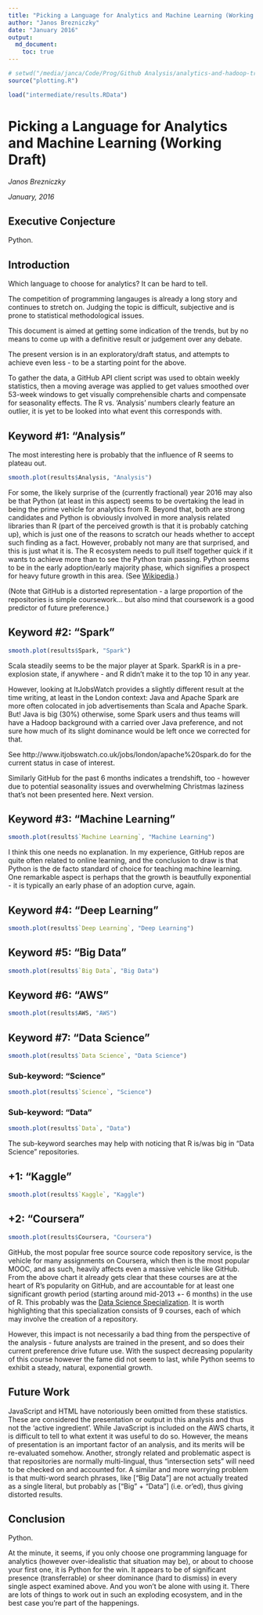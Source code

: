 ```yaml
---
title: "Picking a Language for Analytics and Machine Learning (Working Draft)"
author: "Janos Brezniczky"
date: "January 2016"
output:
  md_document:
    toc: true
---
```


```r
# setwd("/media/janca/Code/Prog/Github Analysis/analytics-and-hadoop-trends/github-trends/")
source("plotting.R")

load("intermediate/results.RData")
```

# Picking a Language for Analytics and Machine Learning (Working Draft)

_Janos Brezniczky_

_January, 2016_

## Executive Conjecture

Python.

## Introduction

Which language to choose for analytics? It can be hard to tell.

The competition of programming langauges is already a long story and continues to stretch on.
Judging the topic is difficult, subjective and is prone to statistical methodological issues.

This document is aimed at getting some indication of the trends, but by no means to come up with a definitive result or judgement over any debate.

The present version is in an exploratory/draft status, and attempts to achieve even less - to be a starting point for the above.

To gather the data, a GitHub API client script was used to obtain weekly statistics, then a moving average was applied to get values smoothed over 53-week windows to get visually comprehensible charts and compensate for seasonality effects.
The R vs. 'Analysis' numbers clearly feature an outlier, it is yet to be looked into what event this corresponds with.

## Keyword #1: "Analysis"

The most interesting here is probably that the influence of R seems to plateau out.

```r
smooth.plot(results$Analysis, "Analysis")
```

For some, the likely surprise of the (currently fractional) year 2016 may also be that Python (at least in this aspect) seems to be overtaking the lead in being the prime vehicle for analytics from R. Beyond that, both are strong candidates and Python is obviously involved in more analysis related libraries than R (part of the perceived growth is that it is probably catching up), which is just one of the reasons to scratch our heads whether to accept such finding as a fact. However, probably not many are that surprised, and this is just what it is. The R ecosystem needs to pull itself together quick if it wants to achieve more than to see the Python train passing. Python seems to be in the early adoption/early majority phase, which signifies a prospect for heavy future growth in this area. (See [Wikipedia](https://en.wikipedia.org/wiki/Diffusion_of_innovations).)

(Note that GitHub is a distorted representation - a large proportion of the repositories is simple coursework... but also mind that coursework is a good predictor of future preference.)

## Keyword #2: "Spark"

```r
smooth.plot(results$Spark, "Spark")
```

Scala steadily seems to be the major player at Spark.
SparkR is in a pre-explosion state, if anywhere - and R didn't make it to the top 10 in any year.

However, looking at ItJobsWatch provides a slightly different result at the time writing, at least in the London context: Java and Apache Spark are more often colocated in job advertisements than Scala and Apache Spark. But! Java is big (30%) otherwise, some Spark users and thus teams will have a Hadoop background with a carried over Java preference, and not sure how much of its slight dominance would be left once we corrected for that.

See http://www.itjobswatch.co.uk/jobs/london/apache%20spark.do for the current status in case of interest.

Similarly GitHub for the past 6 months indicates a trendshift, too - however due to potential seasonality issues and overwhelming Christmas laziness that's not been presented here. Next version.


## Keyword #3: "Machine Learning"

```r
smooth.plot(results$`Machine Learning`, "Machine Learning")
```

I think this one needs no explanation. In my experience, GitHub repos are quite often related to online learning, and the conclusion to draw is that Python is the de facto standard of choice for teaching machine learning.
One remarkable aspect is perhaps that the growth is beautfully exponential - it is typically an early phase of an adoption curve, again.

## Keyword #4: "Deep Learning"

```r
smooth.plot(results$`Deep Learning`, "Deep Learning")
```


## Keyword #5: "Big Data"

```r
smooth.plot(results$`Big Data`, "Big Data")
```

## Keyword #6: "AWS"

```r
smooth.plot(results$AWS, "AWS")
```

## Keyword #7: "Data Science"

```r
smooth.plot(results$`Data Science`, "Data Science")
```

### Sub-keyword: "Science"

```r
smooth.plot(results$`Science`, "Science")
```

### Sub-keyword: "Data"

```r
smooth.plot(results$`Data`, "Data")
```

The sub-keyword searches may help with noticing that R is/was big in "Data Science" repositories.

## +1: "Kaggle"

```r
smooth.plot(results$`Kaggle`, "Kaggle")
```

## +2: "Coursera"

```r
smooth.plot(results$Coursera, "Coursera")
```

GitHub, the most popular free source source code repository service, is the vehicle for many assignments on Coursera, which then is the most popular MOOC, and as such, heavily affects even a massive vehicle like GitHub.
From the above chart it already gets clear that these courses are at the heart of R's popularity on GitHub, and are accountable for at least one significant growth period (starting around mid-2013 +- 6 months) in the use of R. This probably was the [Data Science Specialization](https://www.coursera.org/specializations/jhu-data-science). It is worth highlighting that this specialization consists of 9 courses, each of which may involve the creation of a repository.

However, this impact is not necessarily a bad thing from the perspective of the analysis - future analysts are trained in the present, and so does their current preference drive future use. With the suspect decreasing popularity of this course however the fame did not seem to last, while Python seems to exhibit a steady, natural, exponential growth.

## Future Work

JavaScript and HTML have notoriously been omitted from these statistics.
These are considered the presentation or output in this analysis and thus not the 'active ingredient'. While JavaScript is included on the AWS charts, it is difficult to tell to what extent it was useful to do so.
However, the means of presentation is an important factor of an analysis, and its merits will be re-evaluated somehow.
Another, strongly related and problematic aspect is that repositories are normally multi-lingual, thus "intersection sets" will need to be checked on and accounted for. A similar and more worrying problem is that multi-word search phrases, like ["Big Data"] are not actually treated as a single literal, but probably as ["Big" + "Data"] (i.e. or'ed), thus giving distorted results.

## Conclusion

Python.

At the minute, it seems, if you only choose one programming language for analytics (however over-idealistic that situation may be), or about to choose your first one, it is Python for the win.
It appears to be of significant presence (transferrable) or sheer dominance (hard to dismiss) in every single aspect examined above.
And you won't be alone with using it.
There are lots of things to work out in such an exploding ecosystem, and in the best case you're part of the happenings.
